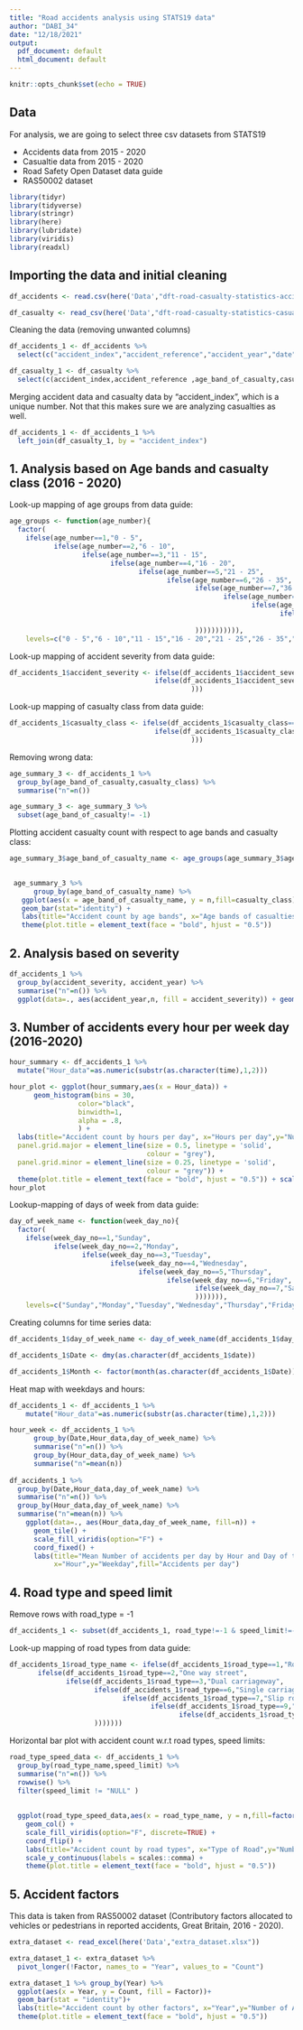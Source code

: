 ```yaml
---
title: "Road accidents analysis using STATS19 data"
author: "DABI_34"
date: "12/18/2021"
output:
  pdf_document: default
  html_document: default
---
```


```r
knitr::opts_chunk$set(echo = TRUE)
```

## Data

For analysis, we are going to select three csv datasets from STATS19

- Accidents data from 2015 - 2020
- Casualtie data from 2015 - 2020
- Road Safety Open Dataset data guide
- RAS50002 dataset

```r
library(tidyr)
library(tidyverse)
library(stringr)
library(here)
library(lubridate)
library(viridis)
library(readxl)
```

## Importing the data and initial cleaning

```r
df_accidents <- read.csv(here('Data',"dft-road-casualty-statistics-accident-last-5-years.csv"))

df_casualty <- read_csv(here('Data',"dft-road-casualty-statistics-casualty-last-5-years.csv"))
```

Cleaning the data (removing unwanted columns)

```r
df_accidents_1 <- df_accidents %>% 
  select(c("accident_index","accident_reference","accident_year","date","day_of_week","accident_severity","time","road_type","speed_limit","accident_year"))
```

```r
df_casualty_1 <- df_casualty %>% 
  select(c(accident_index,accident_reference ,age_band_of_casualty,casualty_class))
```

Merging accident data and casualty data by "accident_index", which is a unique number. Not that this makes sure we are analyzing casualties as well.

```r
df_accidents_1 <- df_accidents_1 %>% 
  left_join(df_casualty_1, by = "accident_index")
```

## 1. Analysis based on Age bands and casualty class (2016 - 2020)

Look-up mapping of age groups from data guide:

```r
age_groups <- function(age_number){
  factor(
    ifelse(age_number==1,"0 - 5",
           ifelse(age_number==2,"6 - 10",
                  ifelse(age_number==3,"11 - 15",
                         ifelse(age_number==4,"16 - 20",
                                ifelse(age_number==5,"21 - 25",
                                       ifelse(age_number==6,"26 - 35",
                                              ifelse(age_number==7,"36 - 45",
                                                     ifelse(age_number==8,"46 - 55",
                                                            ifelse(age_number==9,"56 - 65",
                                                                   ifelse(age_number==10,"66 - 75",
                                                                          ifelse(age_number==11,"Over 75",NA
                                              ))))))))))),
    levels=c("0 - 5","6 - 10","11 - 15","16 - 20","21 - 25","26 - 35","36 - 45","46 - 55","56 - 65","66 - 75","Over 75"))}

```

Look-up mapping of accident severity from data guide:

```r
df_accidents_1$accident_severity <- ifelse(df_accidents_1$accident_severity==1,"Fatal",
                                    ifelse(df_accidents_1$accident_severity==2,"Serious",                                     ifelse(df_accidents_1$accident_severity==3,"Slight",NA
                                             )))
```

Look-up mapping of casualty class from data guide:

```r
df_accidents_1$casualty_class <- ifelse(df_accidents_1$casualty_class==1,"Driver or rider",
                                    ifelse(df_accidents_1$casualty_class==2,"Passenger",                                     ifelse(df_accidents_1$casualty_class==3,"Pedestrian",NA
                                             )))
```

Removing wrong data:

```r
age_summary_3 <- df_accidents_1 %>% 
  group_by(age_band_of_casualty,casualty_class) %>% 
  summarise("n"=n())

age_summary_3 <- age_summary_3 %>%
  subset(age_band_of_casualty!= -1)
```

Plotting accident casualty count with respect to age bands and casualty class:

```r
age_summary_3$age_band_of_casualty_name <- age_groups(age_summary_3$age_band_of_casualty)

  
 age_summary_3 %>% 
      group_by(age_band_of_casualty_name) %>% 
   ggplot(aes(x = age_band_of_casualty_name, y = n,fill=casualty_class))+
   geom_bar(stat="identity") + 
   labs(title="Accident count by age bands", x="Age bands of casualties",y="Number of Accidents",fill="Casualty class") +
   theme(plot.title = element_text(face = "bold", hjust = "0.5"))

```

## 2. Analysis based on severity

```r
df_accidents_1 %>% 
  group_by(accident_severity, accident_year) %>% 
  summarise("n"=n()) %>% 
  ggplot(data=., aes(accident_year,n, fill = accident_severity)) + geom_bar(stat = "identity") + scale_y_continuous(labels = scales::comma) + labs(title="Accident severity for 5 years", x="Accident Year", y="Count", fill="Accident Severity") + theme(plot.title = element_text(face = "bold", hjust = "0.5"))
```

## 3. Number of accidents every hour per week day (2016-2020)

```r
hour_summary <- df_accidents_1 %>% 
  mutate("Hour_data"=as.numeric(substr(as.character(time),1,2)))

hour_plot <- ggplot(hour_summary,aes(x = Hour_data)) +
      geom_histogram(bins = 30,
                 color="black",
                 binwidth=1,
                 alpha = .8,
                 ) +
  labs(title="Accident count by hours per day", x="Hours per day",y="Number of Accidents") + theme(
  panel.grid.major = element_line(size = 0.5, linetype = 'solid',
                                  colour = "grey"), 
  panel.grid.minor = element_line(size = 0.25, linetype = 'solid',
                                  colour = "grey")) +
  theme(plot.title = element_text(face = "bold", hjust = "0.5")) + scale_x_continuous(breaks = seq(from=0, to=24, by=2))
hour_plot

```

Lookup-mapping of days of week from data guide:

```r
day_of_week_name <- function(week_day_no){
  factor(
    ifelse(week_day_no==1,"Sunday",
           ifelse(week_day_no==2,"Monday",
                  ifelse(week_day_no==3,"Tuesday",
                         ifelse(week_day_no==4,"Wednesday",
                                ifelse(week_day_no==5,"Thursday",
                                       ifelse(week_day_no==6,"Friday",
                                              ifelse(week_day_no==7,"Saturday",NA
                                              ))))))),
    levels=c("Sunday","Monday","Tuesday","Wednesday","Thursday","Friday","Saturday"))}
```

Creating columns for time series data:

```r
df_accidents_1$day_of_week_name <- day_of_week_name(df_accidents_1$day_of_week)

df_accidents_1$Date <- dmy(as.character(df_accidents_1$date))

df_accidents_1$Month <- factor(month(as.character(df_accidents_1$Date)))

```

Heat map with weekdays and hours:

```r

df_accidents_1 <- df_accidents_1 %>% 
    mutate("Hour_data"=as.numeric(substr(as.character(time),1,2)))

hour_week <- df_accidents_1 %>% 
      group_by(Date,Hour_data,day_of_week_name) %>% 
      summarise("n"=n()) %>% 
      group_by(Hour_data,day_of_week_name) %>%
      summarise("n"=mean(n)) 
  
df_accidents_1 %>% 
  group_by(Date,Hour_data,day_of_week_name) %>% 
  summarise("n"=n()) %>% 
  group_by(Hour_data,day_of_week_name) %>%
  summarise("n"=mean(n)) %>%    
    ggplot(data=., aes(Hour_data,day_of_week_name, fill=n)) +
      geom_tile() +
      scale_fill_viridis(option="F") +
      coord_fixed() +
      labs(title="Mean Number of accidents per day by Hour and Day of the week",
           x="Hour",y="Weekday",fill="Accidents per day")

```

## 4. Road type and speed limit 

Remove rows with road_type = -1

```r
df_accidents_1 <- subset(df_accidents_1, road_type!=-1 & speed_limit!=-1)
```

Look-up mapping of road types from data guide:

```r
df_accidents_1$road_type_name <- ifelse(df_accidents_1$road_type==1,"Roundabout",
       ifelse(df_accidents_1$road_type==2,"One way street",
              ifelse(df_accidents_1$road_type==3,"Dual carriageway",
                     ifelse(df_accidents_1$road_type==6,"Single carriageway",
                            ifelse(df_accidents_1$road_type==7,"Slip road",
                                   ifelse(df_accidents_1$road_type==9,"Unknown",
                                          ifelse(df_accidents_1$road_type==12,"One way street/slip road",NA
                     )))))))
```

Horizontal bar plot with accident count w.r.t road types, speed limits:

```r
road_type_speed_data <- df_accidents_1 %>% 
  group_by(road_type_name,speed_limit) %>% 
  summarise("n"=n()) %>% 
  rowwise() %>% 
  filter(speed_limit != "NULL" )
  
   
  ggplot(road_type_speed_data,aes(x = road_type_name, y = n,fill=factor(speed_limit))) +
    geom_col() + 
    scale_fill_viridis(option="F", discrete=TRUE) + 
    coord_flip() + 
    labs(title="Accident count by road types", x="Type of Road",y="Number of Accidents",fill="Speed Limit") + 
    scale_y_continuous(labels = scales::comma) + 
    theme(plot.title = element_text(face = "bold", hjust = "0.5"))
```

## 5. Accident factors

This data is taken from RAS50002 dataset (Contributory factors allocated to vehicles or pedestrians in reported accidents, Great Britain, 2016 - 2020).
```r
extra_dataset <- read_excel(here('Data',"extra_dataset.xlsx"))

extra_dataset_1 <- extra_dataset %>% 
  pivot_longer(!Factor, names_to = "Year", values_to = "Count")

extra_dataset_1 %>% group_by(Year) %>% 
  ggplot(aes(x = Year, y = Count, fill = Factor))+
  geom_bar(stat = "identity")+
  labs(title="Accident count by other factors", x="Year",y="Number of Accidents",fill="Factors") +
  theme(plot.title = element_text(face = "bold", hjust = "0.5"))
```